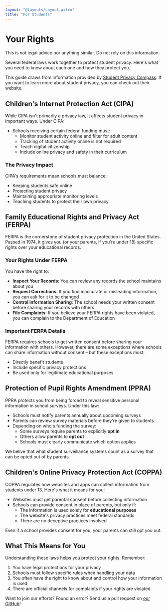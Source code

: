 ```yaml
---
layout: "@layouts/Layout.astro"
title: "For Students"
---
```


# Your Rights

<Note type="warning" class='mb-4'>This is not legal advice nor anything similar. Do not rely on this information.</Note>

Several federal laws work together to protect student privacy. Here's what you need to know about each one and how they protect you.

<Note type="info">This guide draws from information provided by <u><a href="https://studentprivacycompass.org/">Student Privacy Compass</a></u>. If you want to learn more about student privacy, you can check out their website.</Note>

## Children's Internet Protection Act (CIPA)

While CIPA isn't primarily a privacy law, it affects student privacy in important ways. Under CIPA:

- Schools receiving certain federal funding must:
  - Monitor student activity online and filter for adult content
  - Tracking of student activity online is not required
  - Teach digital citizenship
  - Include online privacy and safety in their curriculum

### The Privacy Impact

CIPA's requirements mean schools must balance:
- Keeping students safe online
- Protecting student privacy
- Maintaining appropriate monitoring levels
- Teaching students to protect their own privacy

## Family Educational Rights and Privacy Act (FERPA)

FERPA is the cornerstone of student privacy protection in the United States. Passed in 1974, it gives you (or your parents, if you're under 18) specific rights over your educational records.

### Your Rights Under FERPA

You have the right to:

- **Inspect Your Records**: You can review any records the school maintains about you
- **Request Corrections**: If you find inaccurate or misleading information, you can ask for it to be changed
- **Control Information Sharing**: The school needs your written consent before sharing your records with others
- **File Complaints**: If you believe your FERPA rights have been violated, you can complain to the Department of Education

### Important FERPA Details

FERPA requires schools to get written consent before sharing your information with others. However, there are some exceptions where schools can share information without consent – but these exceptions must:
- Directly benefit students
- Include specific privacy protections
- Be used only for legitimate educational purposes

## Protection of Pupil Rights Amendment (PPRA)

PPRA protects you from being forced to reveal sensitive personal information in school surveys. Under this law:

- Schools must notify parents annually about upcoming surveys
- Parents can review survey materials before they're given to students
- Depending on who's funding the survey:
  - Some surveys require parents to explicitly **opt in**
  - Others allow parents to **opt out**
  - Schools must clearly communicate which option applies

We belive that what student surveillance systems count as a survey that can be opted out of by parents.

## Children's Online Privacy Protection Act (COPPA)

COPPA regulates how websites and apps can collect information from students under 13. Here's what it means for you:

- Websites must get parental consent before collecting information
- Schools can provide consent in place of parents, but only if:
  - The information is used solely for **educational purposes**
  - The website's privacy practices meet federal standards
  - There are no deceptive practices involved

Even if a school provides consent for you, your parents can still opt you out.

## What This Means for You

Understanding these laws helps you protect your rights. Remember:
1. You have legal protections for your privacy
2. Schools must follow specific rules when handling your data
3. You often have the right to know about and control how your information is used
4. There are official channels for complaints if your rights are violated

<Note type="info">Want to join our efforts? Found an error? Send us a pull request on <u><a href="https://github.com/studentprivacy/studentprivacy.org">our GitHub</a></u>!</Note>